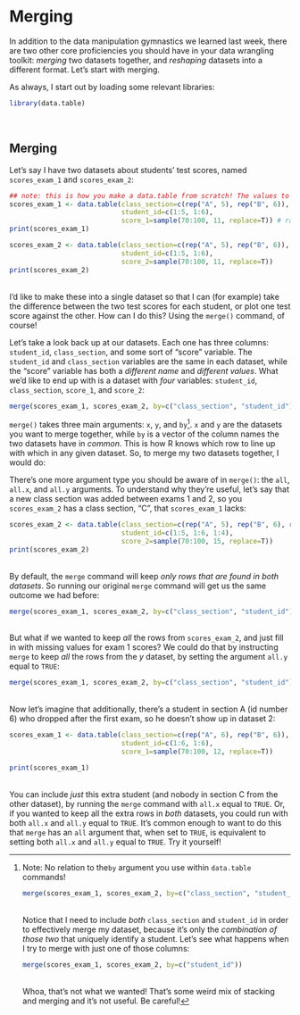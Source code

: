 
# Merging

In addition to the data manipulation gymnastics we learned last week, there are two other core proficiencies you should have in your data wrangling toolkit: *merging* two datasets together, and *reshaping* datasets into a different format. Let's start with merging.

As always, I start out by loading some relevant libraries:
```r
library(data.table)
```
<br> 

## Merging
Let's say I have two datasets about students' test scores, named `scores_exam_1` and `scores_exam_2`:
```r
## note: this is how you make a data.table from scratch! The values to the left of the "=" are column names, the vectors to the right are the values. You should recognize most of these functions, except "sample". Type ?sample into your console to learn what it does.
scores_exam_1 <- data.table(class_section=c(rep("A", 5), rep("B", 6)),
                            student_id=c(1:5, 1:6),
                            score_1=sample(70:100, 11, replace=T)) # randomly generate some plausible test scores
print(scores_exam_1)

scores_exam_2 <- data.table(class_section=c(rep("A", 5), rep("B", 6)),
                            student_id=c(1:5, 1:6),
                            score_2=sample(70:100, 11, replace=T))
print(scores_exam_2)
```

<br>
I'd like to make these into a single dataset so that I can (for example) take the difference between the two test scores for each student, or plot one test score against the other. How can I do this? Using the `merge()` command, of course!

Let's take a look back up at our datasets. Each one has three columns: `student_id`, `class_section`, and some sort of "score" variable. The `student_id` and `class_section` variables are the same in each dataset, while the "score" variable has both a *different name* and *different values*. What we'd like to end up with is a dataset with *four* variables: `student_id`, `class_section`, `score_1`, and `score_2`:
```r
merge(scores_exam_1, scores_exam_2, by=c("class_section", "student_id"))
```

`merge()` takes three main arguments: `x`, `y`, and `by`[^1]. `x` and `y` are the datasets you want to merge together, while `by` is a vector of the column names the two datasets have in *common*. This is how R knows which row to line up with which in any given dataset. So, to merge my two datasets together, I would do: 

[^1]: Note: No relation to the`by` argument you use within `data.table` commands!
```r
merge(scores_exam_1, scores_exam_2, by=c("class_section", "student_id"))
```
<br>
Notice that I need to include *both* `class_section` and `student_id` in order to effectively merge my dataset, because it's only the *combination of those two* that uniquely identify a student. Let's see what happens when I try to merge with just one of those columns:
```r
merge(scores_exam_1, scores_exam_2, by=c("student_id"))
```
<br>
Whoa, that's not what we wanted! That's some weird mix of stacking and merging and it's not useful. Be careful! 

There's one more argument type you should be aware of in `merge()`: the `all`, `all.x`, and `all.y` arguments. To understand why they're useful, let's say that a new class section was added between exams 1 and 2, so you `scores_exam_2` has a class section, "C", that `scores_exam_1` lacks:
```r
scores_exam_2 <- data.table(class_section=c(rep("A", 5), rep("B", 6), rep("C", 4)),
                            student_id=c(1:5, 1:6, 1:4),
                            score_2=sample(70:100, 15, replace=T))
print(scores_exam_2)
```
<br>
By default, the `merge` command will keep *only rows that are found in both datasets*. So running our original `merge` command will get us the same outcome we had before:
```r
merge(scores_exam_1, scores_exam_2, by=c("class_section", "student_id"))
```
<br>
But what if we wanted to keep *all* the rows from `scores_exam_2`, and just fill in with missing values for exam 1 scores? We could do that by instructing `merge` to keep *all* the rows from the *y* dataset, by setting the argument `all.y` equal to `TRUE`:
```r
merge(scores_exam_1, scores_exam_2, by=c("class_section", "student_id"), all.y=TRUE)
```
<br>
Now let's imagine that additionally, there's a student in section A (id number 6) who dropped after the first exam, so he doesn't show up in dataset 2:
```r
scores_exam_1 <- data.table(class_section=c(rep("A", 6), rep("B", 6)),
                            student_id=c(1:6, 1:6),
                            score_1=sample(70:100, 12, replace=T))

print(scores_exam_1)
```
<br>
You can include *just* this extra student (and nobody in section C from the other dataset), by running the `merge` command with `all.x` equal to `TRUE`. Or, if you wanted to keep all the extra rows in *both* datasets, you could run with both `all.x` and `all.y` equal to `TRUE`. It's common enough to want to do this that `merge` has an `all` argument that, when set to `TRUE`, is equivalent to setting both `all.x` and `all.y` equal to  `TRUE`. Try it yourself!


